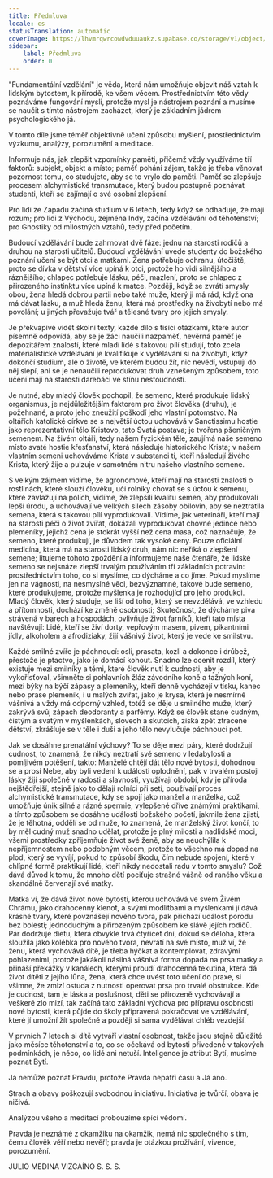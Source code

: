 ```yaml
---
title: Předmluva
locale: cs
statusTranslation: automatic
coverImage: https://lhvmrqwrcowdvduuaukz.supabase.co/storage/v1/object/public/strapi-uploads/small_cover-educacion-fundamental.webp-2d51a7828a2b1309555be27f7e2a61a0.webp
sidebar:
    label: Předmluva
    order: 0
---
```

"Fundamentální vzdělání" je věda, která nám umožňuje objevit náš vztah k lidským bytostem, k přírodě, ke všem věcem. Prostřednictvím této vědy poznáváme fungování mysli, protože mysl je nástrojem poznání a musíme se naučit s tímto nástrojem zacházet, který je základním jádrem psychologického já.

V tomto díle jsme téměř objektivně učeni způsobu myšlení, prostřednictvím výzkumu, analýzy, porozumění a meditace.

Informuje nás, jak zlepšit vzpomínky paměti, přičemž vždy využíváme tří faktorů: subjekt, objekt a místo; paměť pohání zájem, takže je třeba věnovat pozornost tomu, co studujete, aby se to vrylo do paměti. Paměť se zlepšuje procesem alchymistické transmutace, který budou postupně poznávat studenti, kteří se zajímají o své osobní zlepšení.

Pro lidi ze Západu začíná studium v 6 letech, tedy když se odhaduje, že mají rozum; pro lidi z Východu, zejména Indy, začíná vzdělávání od těhotenství; pro Gnostiky od milostných vztahů, tedy před početím.

Budoucí vzdělávání bude zahrnovat dvě fáze: jednu na starosti rodičů a druhou na starosti učitelů. Budoucí vzdělávání uvede studenty do božského poznání učení se být otci a matkami. Žena potřebuje ochranu, útočiště, proto se dívka v dětství více upíná k otci, protože ho vidí silnějšího a ráznějšího; chlapec potřebuje lásku, péči, mazlení, proto se chlapec z přirozeného instinktu více upíná k matce. Později, když se zvrátí smysly obou, žena hledá dobrou partii nebo také muže, který ji má rád, když ona má dávat lásku, a muž hledá ženu, která má prostředky na živobytí nebo má povolání; u jiných převažuje tvář a tělesné tvary pro jejich smysly.

Je překvapivé vidět školní texty, každé dílo s tisíci otázkami, které autor písemně odpovídá, aby se je žáci naučili nazpaměť, nevěrná paměť je depozitářem znalostí, které mladí lidé s takovou pílí studují, toto zcela materialistické vzdělávání je kvalifikuje k vydělávání si na živobytí, když dokončí studium, ale o životě, ve kterém budou žít, nic nevědí, vstupují do něj slepí, ani se je nenaučili reprodukovat druh vznešeným způsobem, toto učení mají na starosti darebáci ve stínu nestoudnosti.

Je nutné, aby mladý člověk pochopil, že semeno, které produkuje lidský organismus, je nejdůležitějším faktorem pro život člověka (druhu), je požehnané, a proto jeho zneužití poškodí jeho vlastní potomstvo. Na oltářích katolické církve se s největší úctou uchovává v Sanctissimu hostie jako reprezentativní tělo Kristovo, tato Svatá postava; je tvořena pšeničným semenem. Na živém oltáři, tedy našem fyzickém těle, zaujímá naše semeno místo svaté hostie křesťanství, která následuje historického Krista; v našem vlastním semeni uchováváme Krista v substanci ti, kteří následují živého Krista, který žije a pulzuje v samotném nitru našeho vlastního semene.

S velkým zájmem vidíme, že agronomové, kteří mají na starosti znalosti o rostlinách, které slouží člověku, učí rolníky chovat se s úctou k semenu, které zavlažují na polích, vidíme, že zlepšili kvalitu semen, aby produkovali lepší úrodu, a uchovávají ve velkých silech zásoby obilovin, aby se neztratila semena, která s takovou pílí vyprodukovali. Vidíme, jak veterináři, kteří mají na starosti péči o život zvířat, dokázali vyprodukovat chovné jedince nebo plemeníky, jejichž cena je stokrát vyšší než cena masa, což naznačuje, že semeno, které produkují, je důvodem tak vysoké ceny. Pouze oficiální medicína, která má na starosti lidský druh, nám nic neříká o zlepšení semene; litujeme tohoto zpoždění a informujeme naše čtenáře, že lidské semeno se nejsnáze zlepší trvalým používáním tří základních potravin: prostřednictvím toho, co si myslíme, co dýcháme a co jíme. Pokud myslíme jen na vágnosti, na nesmyslné věci, bezvýznamné, takové bude semeno, které produkujeme, protože myšlenka je rozhodující pro jeho produkci. Mladý člověk, který studuje, se liší od toho, který se nevzdělává, ve vzhledu a přítomnosti, dochází ke změně osobnosti; Skutečnost, že dýcháme piva strávená v barech a hospodách, ovlivňuje život farníků, kteří tato místa navštěvují: Lidé, kteří se živí dorty, vepřovým masem, pivem, pikantními jídly, alkoholem a afrodiziaky, žijí vášnivý život, který je vede ke smilstvu.

Každé smilné zvíře je páchnoucí: osli, prasata, kozli a dokonce i drůbež, přestože je ptactvo, jako je domácí kohout. Snadno lze ocenit rozdíl, který existuje mezi smilníky a těmi, které člověk nutí k cudnosti, aby je vykořisťoval, všimněte si pohlavních žláz závodního koně a tažných koní, mezi býky na býčí zápasy a plemeníky, kteří denně vycházejí v tisku, kanec nebo prase plemeník, i u malých zvířat, jako je krysa, která je nesmírně vášnivá a vždy má odporný vzhled, totéž se děje u smilného muže, který zakrývá svůj zápach deodoranty a parfémy. Když se člověk stane cudným, čistým a svatým v myšlenkách, slovech a skutcích, získá zpět ztracené dětství, zkrášluje se v těle i duši a jeho tělo nevylučuje páchnoucí pot.

Jak se dosáhne prenatální výchovy? To se děje mezi páry, které dodržují cudnost, to znamená, že nikdy neztratí své semeno v ledabylosti a pomíjivém potěšení, takto: Manželé chtějí dát tělo nové bytosti, dohodnou se a prosí Nebe, aby byli vedeni k události oplodnění, pak v trvalém postoji lásky žijí společně v radosti a slavnosti, využívají období, kdy je příroda nejštědřejší, stejně jako to dělají rolníci při setí, používají proces alchymistické transmutace, kdy se spojí jako manžel a manželka, což umožňuje únik silné a rázné spermie, vylepšené dříve známými praktikami, a tímto způsobem se dosáhne události božského početí, jakmile žena zjistí, že je těhotná, oddělí se od muže, to znamená, že manželský život končí, to by měl cudný muž snadno udělat, protože je plný milosti a nadlidské moci, všemi prostředky zpříjemňuje život své ženě, aby se neuchýlila k nepříjemnostem nebo podobným věcem, protože to všechno má dopad na plod, který se vyvíjí, pokud to způsobí škodu, čím nebude spojení, které v chlípné formě praktikují lidé, kteří nikdy nedostali radu v tomto smyslu? Což dává důvod k tomu, že mnoho dětí pociťuje strašné vášně od raného věku a skandálně červenají své matky.

Matka ví, že dává život nové bytosti, kterou uchovává ve svém Živém Chrámu, jako drahocenný klenot, a svými modlitbami a myšlenkami jí dává krásné tvary, které povznášejí nového tvora, pak přichází událost porodu bez bolesti; jednoduchým a přirozeným způsobem ke slávě jejích rodičů. Pár dodržuje dietu, která obvykle trvá čtyřicet dní, dokud se děloha, která sloužila jako kolébka pro nového tvora, nevrátí na své místo, muž ví, že ženu, která vychovává dítě, je třeba hýčkat a kontemplovat, zdravými pohlazeními, protože jakákoli násilná vášnivá forma dopadá na prsa matky a přináší překážky v kanálech, kterými proudí drahocenná tekutina, která dá život dítěti z jejího lůna, žena, která chce uvést toto učení do praxe, si všimne, že zmizí ostuda z nutnosti operovat prsa pro trvalé obstrukce. Kde je cudnost, tam je láska a poslušnost, děti se přirozeně vychovávají a veškeré zlo mizí, tak začíná tato základní výchova pro přípravu osobnosti nové bytosti, která půjde do školy připravená pokračovat ve vzdělávání, které jí umožní žít společně a později si sama vydělávat chléb vezdejší.

V prvních 7 letech si dítě vytváří vlastní osobnost, takže jsou stejně důležité jako měsíce těhotenství a to, co se očekává od bytosti přivedené v takových podmínkách, je něco, co lidé ani netuší. Inteligence je atribut Bytí, musíme poznat Bytí.

Já nemůže poznat Pravdu, protože Pravda nepatří času a Já ano.

Strach a obavy poškozují svobodnou iniciativu. Iniciativa je tvůrčí, obava je ničivá.

Analýzou všeho a meditací probouzíme spící vědomí.

Pravda je neznámé z okamžiku na okamžik, nemá nic společného s tím, čemu člověk věří nebo nevěří; pravda je otázkou prožívání, vivence, porozumění.

JULIO MEDINA VIZCAÍNO
S. S. S.

